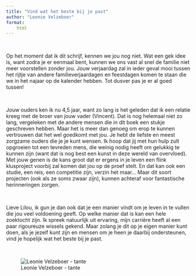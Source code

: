 ```yaml
---
title: "Vind wat het beste bij je past"
author: "Leonie Velzeboer"
format:
    html
---
```


<br>

Op het moment dat ik dit schrijf, kennen we jou nog niet. Wat een gek idee is, want zodra je er eenmaal bent, kunnen we ons vast al snel de familie niet meer voorstellen zonder jou. Jouw verjaardag zal in ieder geval mooi tussen het rijtje van andere familieverjaardagen en feestdagen komen te staan die we in het najaar op de kalender hebben. Tot dusver pas je er al goed tussen!

<br>

Jouw ouders ken ik nu 4,5 jaar, want zo lang is het geleden dat ik een relatie kreeg met de broer van jouw vader (Vincent). Dat is nog helemaal niet zo lang, vergeleken met de andere mensen die in dit boek een stukje geschreven hebben. Maar het is meer dan genoeg om erop te kunnen vertrouwen dat het wel goedkomt met jou. Je hebt de liefste en meest zorgzame ouders die je je kunt wensen. Ik hoop dat jij met hun hulp zult opgroeien tot een tevreden mens, die weinig nodig heeft om gelukkig te kunnen zijn (want dat is nog best een kunst in deze wereld van overvloed).\
Met jouw genen is de kans groot dat er ergens in je leven een flink klusproject voorbij zal komen dat jou op de proef stelt. En dat kan ook een studie, een reis, een competitie zijn, verzin het maar... Maar dit soort projecten (ook als ze soms zwaar zijn), kunnen achteraf voor fantastische herinneringen zorgen.

<br>

Lieve Lilou, ik gun je dan ook dat je een manier vindt om je leven in te vullen die jou veel voldoening geeft. Op welke manier dat is kan een hele zoektocht zijn. Ik spreek natuurlijk uit ervaring, mijn carrière heeft al een paar rigoureuze wissels gekend. Maar zolang je dit op je eigen manier kunt doen, als je jezelf kunt zijn en mensen om je heen je daarbij ondersteunen, vind je hopelijk wat het beste bij je past.

<br>

![Leonie Velzeboer - tante](images/Leonie_2.png)
